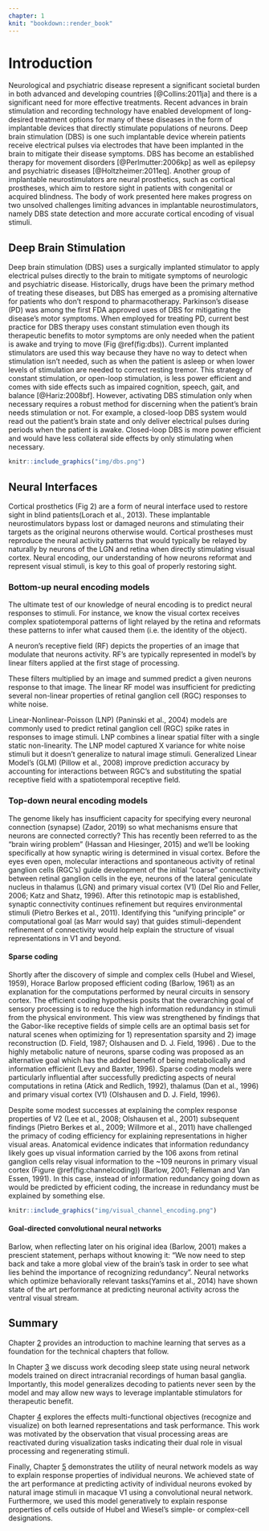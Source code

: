 ```yaml
---
chapter: 1
knit: "bookdown::render_book"
---
```


# Introduction {#ch:intro}

Neurological and psychiatric disease represent a significant societal burden in both advanced and developing countries [@Collins:2011ja] and there is a significant need for more effective treatments.
Recent advances in brain stimulation and recording technology have enabled development of long-desired treatment options for many of these diseases in the form of implantable devices that directly stimulate populations of neurons.
Deep brain stimulation (DBS) is one such implantable device wherein patients receive electrical pulses via electrodes that have been implanted in the brain to mitigate their disease symptoms.
DBS has become an established therapy for movement disorders [@Perlmutter:2006kp] as well as epilepsy and psychiatric diseases [@Holtzheimer:2011eq].
Another group of implantable neurostimulators are neural prosthetics, such as cortical prostheses, which aim to restore sight in patients with congenital or acquired blindness. The body of work presented here makes progress on two unsolved challenges limiting advances in implantable neurostimulators, namely DBS state detection and more accurate cortical encoding of visual stimuli.

## Deep Brain Stimulation {#sec:dbs}

Deep brain stimulation (DBS) uses a surgically implanted stimulator to apply electrical pulses directly to the brain to mitigate symptoms of neurologic and psychiatric disease. Historically, drugs have been the primary method of treating these diseases, but DBS has emerged as a promising alternative for patients who don’t respond to pharmacotherapy. Parkinson’s disease (PD) was among the first FDA approved uses of DBS for mitigating the disease’s motor symptoms. When employed for treating PD, current best practice for DBS therapy uses constant stimulation even though its therapeutic benefits to motor symptoms are only needed when the patient is awake and trying to move (Fig \@ref(fig:dbs)). Current implanted stimulators are used this way because they have no way to detect when stimulation isn’t needed, such as when the patient is asleep or when lower levels of stimulation are needed to correct resting tremor. This strategy of constant stimulation, or open-loop stimulation, is less power efficient and comes with side effects such as impaired cognition, speech, gait, and balance [@Hariz:2008bf]. However, activating DBS stimulation only when necessary requires a robust method for discerning when the patient’s brain needs stimulation or not. For example, a closed-loop DBS system would read out the patient’s brain state and only deliver electrical pulses during periods when the patient is awake. Closed-loop DBS is more power efficient and would have less collateral side effects by only stimulating when necessary.

```r

knitr::include_graphics("img/dbs.png")

```

## Neural Interfaces {#sec:neuralinterfaces}

Cortical prosthetics (Fig 2) are a form of neural interface used to restore sight in blind patients(Lorach et al., 2013). These implantable neurostimulators bypass lost or damaged neurons and stimulating their targets as the original neurons otherwise would. Cortical prostheses must reproduce the neural activity patterns that would typically be relayed by naturally by neurons of the LGN and retina when directly stimulating visual cortex. Neural encoding, our understanding of how neurons reformat and represent visual stimuli, is key to this goal of properly restoring sight.

### Bottom-up neural encoding models

The ultimate test of our knowledge of neural encoding is to predict neural responses to stimuli. For instance, we know the visual cortex receives complex spatiotemporal patterns of light relayed by the retina and reformats these patterns to infer what caused them (i.e. the identity of the object).

A neuron’s receptive field (RF) depicts the properties of an image that modulate that neurons activity. RF’s are typically represented in model’s by linear filters applied at the first stage of processing.

These filters multiplied by an image and summed predict a given neurons response to that image. The linear RF model was insufficient for predicting several non-linear properties of retinal ganglion cell (RGC) responses to white noise.

Linear-Nonlinear-Poisson (LNP) (Paninski et al., 2004) models are commonly used to predict retinal ganglion cell (RGC) spike rates in responses to image stimuli.
LNP combines a linear spatial filter with a single static non-linearity.
The LNP model captured X variance for white noise stimuli but it doesn’t generalize to natural image stimuli.
Generalized Linear Model's (GLM) (Pillow et al., 2008) improve prediction accuracy by accounting for interactions between RGC’s and substituting the spatial receptive field with a spatiotemporal receptive field.

### Top-down neural encoding models {#sec:topdown}

The genome likely has insufficient capacity for specifying every neuronal connection (synapse) (Zador, 2019) so what mechanisms ensure that neurons are connected correctly?
This has recently been referred to as the “brain wiring problem” (Hassan and Hiesinger, 2015) and we’ll be looking specifically at how synaptic wiring is determined in visual cortex.
Before the eyes even open, molecular interactions and spontaneous activity of retinal ganglion cells (RGC’s) guide development of the initial “coarse” connectivity between retinal ganglion cells in the eye, neurons of the lateral geniculate nucleus in thalamus (LGN) and primary visual cortex (V1) (Del Rio and Feller, 2006; Katz and Shatz, 1996).
After this retinotopic map is established, synaptic connectivity continues refinement but requires environmental stimuli (Pietro Berkes et al., 2011). Identifying this “unifying principle” or computational goal (as Marr would say) that guides stimuli-dependent refinement of connectivity would help explain the structure of visual representations in V1 and beyond.

#### Sparse coding {#sec:sparsecoding}

Shortly after the discovery of simple and complex cells (Hubel and Wiesel, 1959), Horace Barlow proposed efficient coding (Barlow, 1961) as an explanation for the computations performed by neural circuits in sensory cortex. The efficient coding hypothesis posits that the overarching goal of sensory processing is to reduce the high information redundancy in stimuli from the physical environment. This view was strengthened by findings that the Gabor-like receptive fields of simple cells are an optimal basis set for natural scenes when optimizing for 1) representation sparsity and 2) image reconstruction (D. Field, 1987; Olshausen and D. J. Field, 1996) . Due to the highly metabolic nature of neurons, sparse coding was proposed as an alternative goal which has the added benefit of being metabolically and information efficient (Levy and Baxter, 1996). Sparse coding models were particularly influential after successfully predicting aspects of neural computations in retina (Atick and Redlich, 1992), thalamus (Dan et al., 1996) and primary visual cortex (V1) (Olshausen and D. J. Field, 1996).

Despite some modest successes at explaining the complex response properties of V2 (Lee et al., 2008; Olshausen et al., 2001) subsequent findings (Pietro Berkes et al., 2009; Willmore et al., 2011) have challenged the primacy of coding efficiency for explaining representations in higher visual areas. Anatomical evidence indicates that information redundancy likely goes up visual information carried by the 106 axons from retinal ganglion cells relay visual information to the ~109 neurons in primary visual cortex (Figure \@ref(fig:channelcoding)) (Barlow, 2001; Felleman and Van Essen, 1991). In this case, instead of information redundancy going down as would be predicted by efficient coding, the increase in redundancy must be explained by something else.

```r

knitr::include_graphics("img/visual_channel_encoding.png")

```

#### Goal-directed convolutional neural networks {#sec:goaldirected}

Barlow, when reflecting later on his original idea (Barlow, 2001) makes a prescient statement, perhaps without knowing it: “We now need to step back and take a more global view of the brain’s task in order to see what lies behind the importance of recognizing redundancy”. Neural networks which optimize behaviorally relevant tasks(Yamins et al., 2014) have shown state of the art performance at predicting neuronal activity across the ventral visual stream.

## Summary {#sec:ch1summary}

Chapter [2](#ch:mlprimer) provides an introduction to machine learning that serves as a foundation for the technical chapters that follow.

In Chapter [3](#ch:jsr) we discuss work decoding sleep state using neural network models trained on direct intracranial recordings of human basal ganglia.
Importantly, this model generalizes decoding to patients never seen by the model and may allow new ways to leverage implantable stimulators for therapeutic benefit.

Chapter [4](#ch:vae) explores the effects multi-functional objectives (recognize and visualize) on both learned representations and task performance. This work was motivated by the observation that visual processing areas are reactivated during visualization tasks indicating their dual role in visual processing and regenerating stimuli. 

Finally, Chapter [5](#ch:jov) demonstrates the utility of neural network models as way to explain response properties of individual neurons. We achieved state of the art performance at predicting activity of individual neurons evoked by natural image stimuli in macaque V1 using a convolutional neural network. Furthermore, we used this model generatively to explain response properties of cells outside of Hubel and Wiesel’s simple- or complex-cell designations.


